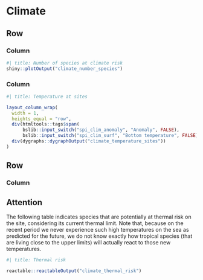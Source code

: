 <!-- Orientation can be either columns or rows; each level 2 header becomes a card-->
# Climate {orientation="rows" scrolling="true"}

## Row {height="350px"}

### Column

```r
#| title: Number of species at climate risk
shiny::plotOutput("climate_number_species")
```

### Column

::: {.card title="Temperature at sites"}
```r
#| title: Temperature at sites

layout_column_wrap(
  width = 1,
  heights_equal = "row",
  div(htmltools::tags$span(
      bslib::input_switch("spi_clim_anomaly", "Anomaly", FALSE), 
      bslib::input_switch("spi_clim_surf", "Bottom temperature", FALSE)), id = "climate-sites-add-control"),
  div(dygraphs::dygraphOutput("climate_temperature_sites"))
)
```
:::

## Row

### Column

::: {.callout-warning}
## Attention
The following table indicates species that are potentially at thermal risk on the site, considering its current thermal limit. Note that, because on the recent period we never experience such high temperatures on the sea as predicted for the future, we do not know exactly how tropical species (that are living close to the upper limits) will actually react to those new temperatures.
:::

```r
#| title: Thermal risk

reactable::reactableOutput("climate_thermal_risk")
```